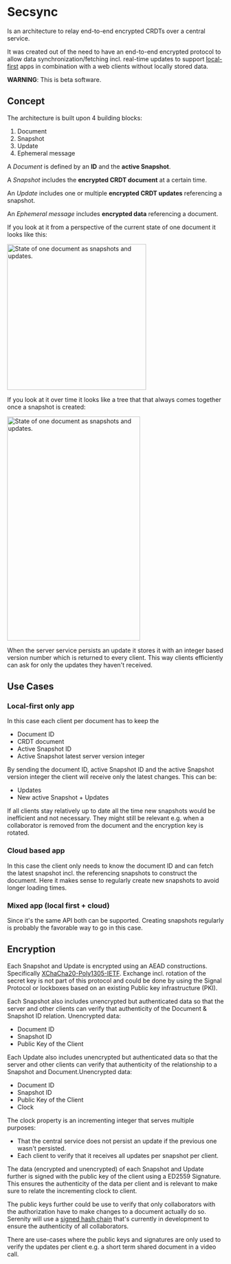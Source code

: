 # Secsync

Is an architecture to relay end-to-end encrypted CRDTs over a central service.

It was created out of the need to have an end-to-end encrypted protocol to allow data synchronization/fetching incl. real-time updates to support [local-first](https://www.inkandswitch.com/local-first/) apps in combination with a web clients without locally stored data.

**WARNING**: This is beta software.

## Concept

The architecture is built upon 4 building blocks:

1. Document
2. Snapshot
3. Update
4. Ephemeral message

A _Document_ is defined by an **ID** and the **active Snapshot**.

A _Snapshot_ includes the **encrypted CRDT document** at a certain time.

An _Update_ includes one or multiple **encrypted CRDT updates** referencing a snapshot.

An _Ephemeral message_ includes **encrypted data** referencing a document.

If you look at it from a perspective of the current state of one document it looks like this:

<img
  src="/secsync-document-representation.png"
  width="323"
  height="339"
  alt="State of one document as snapshots and updates."
/>

If you look at it over time it looks like a tree that that always comes together once a snapshot is created:

<img
  src="/secsync-time-representation.png"
  width="309"
  height="521"
  alt="State of one document as snapshots and updates."
/>

When the server service persists an update it stores it with an integer based version number which is returned to every client. This way clients efficiently can ask for only the updates they haven't received.

## Use Cases

### Local-first only app

In this case each client per document has to keep the

- Document ID
- CRDT document
- Active Snapshot ID
- Active Snapshot latest server version integer

By sending the document ID, active Snapshot ID and the active Snapshot version integer the client will receive only the latest changes. This can be:

- Updates
- New active Snapshot + Updates

If all clients stay relatively up to date all the time new snapshots would be inefficient and not necessary. They might still be relevant e.g. when a collaborator is removed from the document and the encryption key is rotated.

### Cloud based app

In this case the client only needs to know the document ID and can fetch the latest snapshot incl. the referencing snapshots to construct the document. Here it makes sense to regularly create new snapshots to avoid longer loading times.

### Mixed app (local first + cloud)

Since it's the same API both can be supported. Creating snapshots regularly is probably the favorable way to go in this case.

## Encryption

Each Snapshot and Update is encrypted using an AEAD constructions. Specifically [XChaCha20-Poly1305-IETF](https://doc.libsodium.org/secret-key_cryptography/aead#availability-and-interoperability). Exchange incl. rotation of the secret key is not part of this protocol and could be done by using the Signal Protocol or lockboxes based on an existing Public key infrastructure (PKI).

Each Snapshot also includes unencrypted but authenticated data so that the server and other clients can verify that authenticity of the Document & Snapshot ID relation. Unencrypted data:

- Document ID
- Snapshot ID
- Public Key of the Client

Each Update also includes unencrypted but authenticated data so that the server and other clients can verify that authenticity of the relationship to a Snapshot and Document.Unencrypted data:

- Document ID
- Snapshot ID
- Public Key of the Client
- Clock

The clock property is an incrementing integer that serves multiple purposes:

- That the central service does not persist an update if the previous one wasn't persisted.
- Each client to verify that it receives all updates per snapshot per client.

The data (encrypted and unencrypted) of each Snapshot and Update further is signed with the public key of the client using a ED2559 Signature. This ensures the authenticity of the data per client and is relevant to make sure to relate the incrementing clock to client.

The public keys further could be use to verify that only collaborators with the authorization have to make changes to a document actually do so. Serenity will use a [signed hash chain](https://github.com/serenity-kit/Serenity/tree/main/packages/workspace-chain) that's currently in development to ensure the authenticity of all collaborators.

There are use-cases where the public keys and signatures are only used to verify the updates per client e.g. a short term shared document in a video call.
